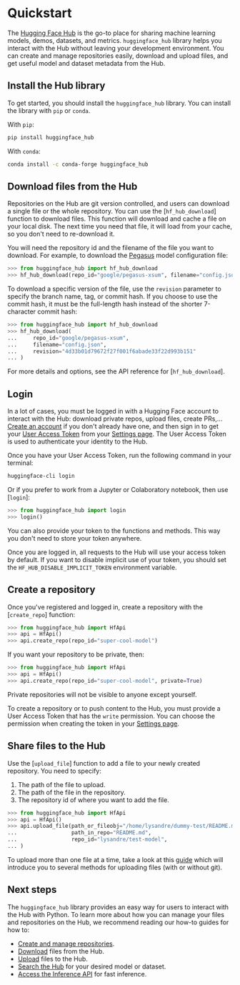 # Quickstart

The [Hugging Face Hub](https://hf.co/) is the go-to place for sharing machine learning
models, demos, datasets, and metrics. `huggingface_hub` library helps you interact with
the Hub without leaving your development environment. You can create and manage
repositories easily, download and upload files, and get useful model and dataset
metadata from the Hub.

## Install the Hub library

To get started, you should install the `huggingface_hub` library. You can install the
library with `pip` or `conda`.

With `pip`:

```bash
pip install huggingface_hub
```

With `conda`:

```bash
conda install -c conda-forge huggingface_hub
```

## Download files from the Hub

Repositories on the Hub are git version controlled, and users can download a single file
or the whole repository. You can use the [`hf_hub_download`] function to download files.
This function will download and cache a file on your local disk. The next time you need
that file, it will load from your cache, so you don't need to re-download it.

You will need the repository id and the filename of the file you want to download. For
example, to download the [Pegasus](https://huggingface.co/google/pegasus-xsum) model
configuration file: 

```py
>>> from huggingface_hub import hf_hub_download
>>> hf_hub_download(repo_id="google/pegasus-xsum", filename="config.json")
```

To download a specific version of the file, use the `revision` parameter to specify the
branch name, tag, or commit hash. If you choose to use the commit hash, it must be the
full-length hash instead of the shorter 7-character commit hash: 

```py
>>> from huggingface_hub import hf_hub_download
>>> hf_hub_download(
...     repo_id="google/pegasus-xsum", 
...     filename="config.json", 
...     revision="4d33b01d79672f27f001f6abade33f22d993b151"
... )
```

For more details and options, see the API reference for [`hf_hub_download`].

## Login

In a lot of cases, you must be logged in with a Hugging Face account to interact with
the Hub: download private repos, upload files, create PRs,...
[Create an account](https://hf.co/join) if you don't already have one, and then sign in
to get your [User Access Token](https://huggingface.co/docs/hub/security-tokens) from
your [Settings page](https://huggingface.co/settings/tokens). The User Access Token is
used to authenticate your identity to the Hub.

Once you have your User Access Token, run the following command in your terminal:

```bash
huggingface-cli login
```

Or if you prefer to work from a Jupyter or Colaboratory notebook, then use [`login`]:

```py
>>> from huggingface_hub import login
>>> login()
```

<Tip>

You can also provide your token to the functions and methods. This way you don't need to
store your token anywhere.

</Tip>

<Tip>

Once you are logged in, all requests to the Hub will use your access token by default.
If you want to disable implicit use of your token, you should set the
`HF_HUB_DISABLE_IMPLICIT_TOKEN` environment variable.

</Tip>

## Create a repository

Once you've registered and logged in, create a repository with the [`create_repo`]
function:

```py
>>> from huggingface_hub import HfApi
>>> api = HfApi()
>>> api.create_repo(repo_id="super-cool-model")
```

If you want your repository to be private, then:

```py
>>> from huggingface_hub import HfApi
>>> api = HfApi()
>>> api.create_repo(repo_id="super-cool-model", private=True)
```

Private repositories will not be visible to anyone except yourself.

<Tip>

To create a repository or to push content to the Hub, you must provide a User Access
Token that has the `write` permission. You can choose the permission when creating the
token in your [Settings page](https://huggingface.co/settings/tokens).

</Tip>

## Share files to the Hub

Use the [`upload_file`] function to add a file to your newly created repository. You
need to specify:

1. The path of the file to upload.
2. The path of the file in the repository.
3. The repository id of where you want to add the file.

```py
>>> from huggingface_hub import HfApi
>>> api = HfApi()
>>> api.upload_file(path_or_fileobj="/home/lysandre/dummy-test/README.md", 
...                 path_in_repo="README.md", 
...                 repo_id="lysandre/test-model",
... )
```

To upload more than one file at a time, take a look at this [guide](guides/how-to-upstream)
which will introduce you to several methods for uploading files (with or without git).

## Next steps

The `huggingface_hub` library provides an easy way for users to interact with the Hub
with Python. To learn more about how you can manage your files and repositories on the
Hub, we recommend reading our how-to guides for how to:

- [Create and manage repositories](guides/how-to-manage). 
- [Download](guides/how-to-downstream) files from the Hub.
- [Upload](guides/how-to-upstream) files to the Hub.
- [Search the Hub](guides/searching-the-hub) for your desired model or dataset.
- [Access the Inference API](guides/how-to-inference) for fast inference.